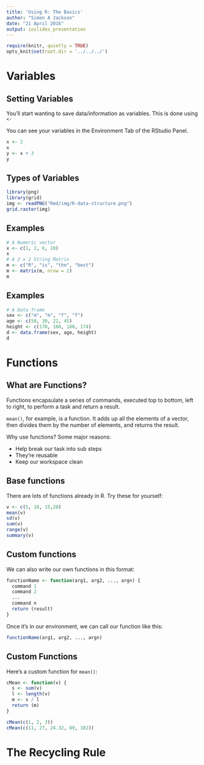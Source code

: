 ```yaml
---
title: 'Using R: The Basics'
author: "Simon A Jackson"
date: "21 April 2016"
output: ioslides_presentation
---
```


```r
require(knitr, quietly = TRUE)
opts_knit$set(root.dir = '../../../')
```

# Variables

## Setting Variables

You’ll start wanting to save data/information as variables. This is done using `<-`

You can see your variables in the Environment Tab of the RStudio Panel.

```r
x <- 2
x
y <- x + 3
y
```

## Types of Variables

```r
library(png)
library(grid)
img <- readPNG("Rmd/img/R-data-structure.png")
grid.raster(img)
```

## Examples

```r
# A Numeric vector
x <- c(1, 2, 6, 10)
x
# A 2 x 2 String Matrix
m <- c("R", "is", "the", "best")
m <- matrix(m, nrow = 2)
m
```

## Examples

```r
# A Data frame
sex <- c("m", "m", "f", "f")
age <- c(50, 30, 22, 45)
height <- c(170, 160, 180, 174)
d <- data.frame(sex, age, height)
d
```

# Functions

## What are Functions?

Functions encapsulate a series of commands, executed top to bottom, left to right, to perform a task and return a result.

`mean()`, for example, is a function. It adds up all the elements of a vector, then divides them by the number of elements, and returns the result.

Why use functions? Some major reasons:

- Help break our task into sub steps
- They’re reusable
- Keep our workspace clean

## Base functions

There are lots of functions already in R. Try these for yourself:

```r
v <- c(5, 10, 15,20)
mean(v)
sd(v)
sum(v)
range(v)
summary(v)
```

## Custom functions

We can also write our own functions in this format:

```r
functionName <- function(arg1, arg2, ..., argn) {
  command 1
  command 2
  ...
  command n
  return (result)
}

```

Once it's in our environment, we can call our function like this:

```r
functionName(arg1, arg2, ..., argn)
```

## Custom Functions

Here's a custom function for `mean()`:

```r
cMean <- function(v) {
  s <- sum(v)
  l <- length(v)
  m <- s / l
  return (m)
}

cMean(c(1, 2, 3))
cMean(c(11, 27, 24.32, 89, 102))
```

# The Recycling Rule

